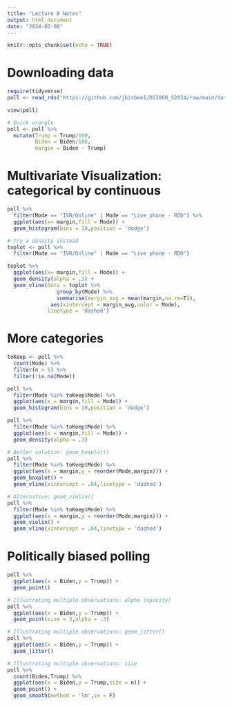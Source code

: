 ```yaml
---
title: "Lecture 8 Notes"
output: html_document
date: "2024-02-08"
---
```


```r
knitr::opts_chunk$set(echo = TRUE)
```

# Downloading data

```r
require(tidyverse)
poll <- read_rds("https://github.com/jbisbee1/DS1000_S2024/raw/main/data/Pres2020_PV.Rds")

view(poll)

# Quick wrangle
poll <- poll %>%
  mutate(Trump = Trump/100,
         Biden = Biden/100,
         margin = Biden - Trump)
```

# Multivariate Visualization: categorical by continuous

```r
poll %>%
  filter(Mode == "IVR/Online" | Mode == "Live phone - RDD") %>%
  ggplot(aes(x= margin,fill = Mode)) + 
  geom_histogram(bins = 10,position = 'dodge')

# Try a density instead
toplot <- poll %>%
  filter(Mode == "IVR/Online" | Mode == "Live phone - RDD")

toplot %>%
  ggplot(aes(x= margin,fill = Mode)) + 
  geom_density(alpha = .3) + 
  geom_vline(data = toplot %>%
                group_by(Mode) %>%
                summarise(margin_avg = mean(margin,na.rm=T)),
              aes(xintercept = margin_avg,color = Mode),
             linetype = 'dashed')
```

# More categories

```r
toKeep <- poll %>%
  count(Mode) %>%
  filter(n > 5) %>%
  filter(!is.na(Mode))

poll %>%
  filter(Mode %in% toKeep$Mode) %>%
  ggplot(aes(x = margin,fill = Mode)) + 
  geom_histogram(bins = 10,position = 'dodge')

poll %>%
  filter(Mode %in% toKeep$Mode) %>%
  ggplot(aes(x = margin,fill = Mode)) + 
  geom_density(alpha = .3)

# Better solution: geom_boxplot()
poll %>%
  filter(Mode %in% toKeep$Mode) %>%
  ggplot(aes(x = margin,y = reorder(Mode,margin))) + 
  geom_boxplot() + 
  geom_vline(xintercept = .04,linetype = 'dashed')

# Alternative: geom_violin()
poll %>%
  filter(Mode %in% toKeep$Mode) %>%
  ggplot(aes(x = margin,y = reorder(Mode,margin))) + 
  geom_violin() + 
  geom_vline(xintercept = .04,linetype = 'dashed')

```

# Politically biased polling

```r
poll %>%
  ggplot(aes(x = Biden,y = Trump)) + 
  geom_point()

# Illustrating multiple observations: alpha (opacity)
poll %>%
  ggplot(aes(x = Biden,y = Trump)) + 
  geom_point(size = 3,alpha = .3)

# Illustrating multiple observations: geom_jitter()
poll %>%
  ggplot(aes(x = Biden,y = Trump)) + 
  geom_jitter()

# Illustrating multiple observations: size
poll %>%
  count(Biden,Trump) %>%
  ggplot(aes(x = Biden,y = Trump,size = n)) + 
  geom_point() + 
  geom_smooth(method = 'lm',se = F)


```





